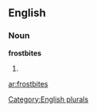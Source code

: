 ==English==

===Noun===
'''frostbites'''

# {{plural of|[[frostbite]]}}

[[Category:English plurals]]

[[ar:frostbites]]